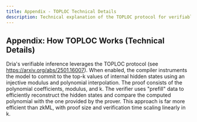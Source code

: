 ```yaml
---
title: Appendix - TOPLOC Technical Details
description: Technical explanation of the TOPLOC protocol for verifiable inference used in Dria.
---
```


## Appendix: How TOPLOC Works (Technical Details)

Dria's verifiable inference leverages the TOPLOC protocol (see https://arxiv.org/abs/2501.16007). When enabled, the compiler instruments the model to commit to the top-k values of internal hidden states using an injective modulus and polynomial interpolation. The proof consists of the polynomial coefficients, modulus, and k. The verifier uses "prefill" data to efficiently reconstruct the hidden states and compare the computed polynomial with the one provided by the prover. This approach is far more efficient than zkML, with proof size and verification time scaling linearly in k. 